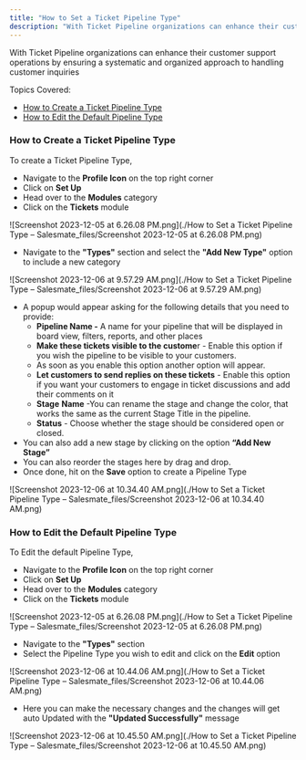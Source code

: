 ```yaml
---
title: "How to Set a Ticket Pipeline Type"
description: "With Ticket Pipeline organizations can enhance their customer support operations by ensuring a systematic and organized approach to handling customer ..."
---
```


With Ticket Pipeline organizations can enhance their customer support operations by ensuring a systematic and organized approach to handling customer inquiries

Topics Covered:

*   [How to Create a Ticket Pipeline Type](https://support.salesmate.io/hc/en-us/articles/26032699254169-How-to-Set-a-Ticket-Pipeline-Type#h_01HGYRKKCA8YRVN3SQ867HTG4F)
*   [How to Edit the Default Pipeline Type](https://support.salesmate.io/hc/en-us/articles/26032699254169-How-to-Set-a-Ticket-Pipeline-Type#h_01HGYRM6S9N2JM8MAC4ZVNJH57)

### How to Create a Ticket Pipeline Type

To create a Ticket Pipeline Type,

*   Navigate to the **Profile Icon** on the top right corner
*   Click on **Set Up**
*   Head over to the **Modules** category
*   Click on the **Tickets** module

![Screenshot 2023-12-05 at 6.26.08 PM.png](./How to Set a Ticket Pipeline Type – Salesmate_files/Screenshot 2023-12-05 at 6.26.08 PM.png)

*   Navigate to the **"Types"** section and select the **"Add New Type"** option to include a new category

![Screenshot 2023-12-06 at 9.57.29 AM.png](./How to Set a Ticket Pipeline Type – Salesmate_files/Screenshot 2023-12-06 at 9.57.29 AM.png)

*   A popup would appear asking for the following details that you need to provide:
    *   **Pipeline Name -** A name for your pipeline that will be displayed in board view, filters, reports, and other places
    *   **Make these tickets visible to the custome**r - Enable this option if you wish the pipeline to be visible to your customers.
    *   As soon as you enable this option another option will appear.
    *   **Let customers to send replies on these tickets** - Enable this option if you want your customers to engage in ticket discussions and add their comments on it
    *   **Stage** **Name** -You can rename the stage and change the color, that works the same as the current Stage Title in the pipeline.
    *   **Status** - Choose whether the stage should be considered open or closed. 
*   You can also add a new stage by clicking on the option **“Add New Stage”**
*   You can also reorder the stages here by drag and drop.
*   Once done, hit on the **Save** option to create a Pipeline Type

![Screenshot 2023-12-06 at 10.34.40 AM.png](./How to Set a Ticket Pipeline Type – Salesmate_files/Screenshot 2023-12-06 at 10.34.40 AM.png)

### How to Edit the Default Pipeline Type

To Edit the default Pipeline Type,

*   Navigate to the **Profile Icon** on the top right corner
*   Click on **Set Up**
*   Head over to the **Modules** category
*   Click on the **Tickets** module

![Screenshot 2023-12-05 at 6.26.08 PM.png](./How to Set a Ticket Pipeline Type – Salesmate_files/Screenshot 2023-12-05 at 6.26.08 PM.png)

*   Navigate to the **"Types"** section
*   Select the Pipeline Type you wish to edit and click on the **Edit** option

![Screenshot 2023-12-06 at 10.44.06 AM.png](./How to Set a Ticket Pipeline Type – Salesmate_files/Screenshot 2023-12-06 at 10.44.06 AM.png)

*   Here you can make the necessary changes and the changes will get auto Updated with the **"Updated Successfully"** message

![Screenshot 2023-12-06 at 10.45.50 AM.png](./How to Set a Ticket Pipeline Type – Salesmate_files/Screenshot 2023-12-06 at 10.45.50 AM.png)